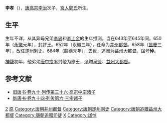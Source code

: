 '''李孝'''（{{bd|约644||664年||catIdx=L李}}），[[唐高宗|唐高宗李治]]次子，[[郑宫人_(唐高宗)|宫人鄭氏]]所生。
==生平==
生年不详，从其异母兄弟[[李忠_(唐朝)|李忠]]和[[李上金|李上金]]的生年推测，当在643年至645年间。650年（[[永徽|永徽]]元年），封許王。652年（永徽三年），任命为[[并州|并州]][[都督|都督]]。658年（[[显慶|显慶]]三年），改任遂州刺史。664年（[[麟德|麟德]]元年），去世，[[追贈|追贈]]为[[益州|益州]][[大都督|大都督]]。[[諡|諡]]号'''悼'''。

[[神龍_(年號)|神龍]]初年，他弟弟[[唐中宗|唐中宗]]追封他为原王，追贈[[司徒|司徒]]、[[益州|益州]][[大都督|大都督]]。

==参考文献==
*[http://www.read126.cn/194c6894-51d5-4df3-a4bc-fa1282139f82!d4763b5c-c026-4e4d-b938-3d4d83b455c5.html 旧唐书·卷九十·列传第三十六·高宗中宗诸子]
*[http://www.read126.cn/194c6894-51d5-4df3-a4bc-fa1282139f82!84dff8a5-bbd0-4939-be9c-2d5b41ce9f8f.html 新唐书·卷九十四·列传第六·三宗诸子] {{Wayback|url=http://www.read126.cn/194c6894-51d5-4df3-a4bc-fa1282139f82!84dff8a5-bbd0-4939-be9c-2d5b41ce9f8f.html |date=20201113012838 }}
{{唐高宗皇室}}
{{DEFAULTSORT:L}}
[[Category:唐高宗皇子|2]]
[[Category:唐朝宗室国王|原]]
[[Category:唐朝并州都督|Category:唐朝并州都督]]
[[Category:唐朝遂州刺史|Category:唐朝遂州刺史]]
[[Category:唐朝追赠益州大都督|Category:唐朝追赠益州大都督]]
[[Category:唐朝追赠司徒|Category:唐朝追赠司徒]]
[[Category:李姓|X]]
[[Category:諡悼|Category:諡悼]]